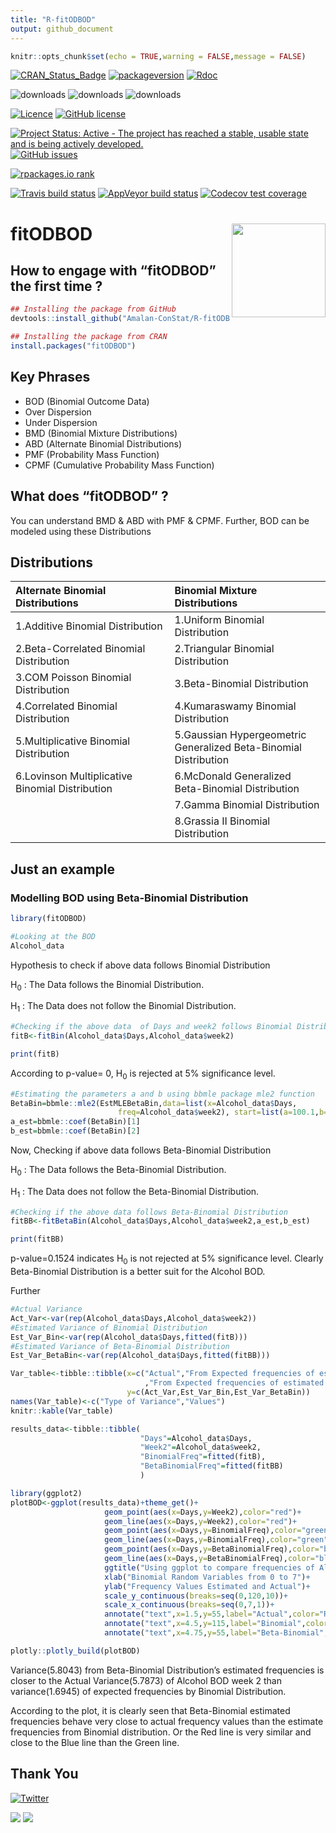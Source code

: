 ```yaml
---
title: "R-fitODBOD"
output: github_document
---
```


```r
knitr::opts_chunk$set(echo = TRUE,warning = FALSE,message = FALSE)
```

[![CRAN_Status_Badge](http://www.r-pkg.org/badges/version-last-release/fitODBOD)](https://cran.r-project.org/package=fitODBOD)
[![packageversion](https://img.shields.io/badge/Package%20version-1.3.0-orange.svg?style=flat-square)](commits/master)
[![Rdoc](http://www.rdocumentation.org/badges/version/fitODBOD)](http://www.rdocumentation.org/packages/fitODBOD)

![downloads](http://cranlogs.r-pkg.org/badges/grand-total/fitODBOD)
![downloads](https://cranlogs.r-pkg.org/badges/fitODBOD)
![downloads](http://cranlogs.r-pkg.org/badges/last-week/fitODBOD)

[![Licence](https://img.shields.io/badge/licence-GPL--2-blue.svg)](https://www.gnu.org/licenses/old-licenses/gpl-2.0.html)
[![GitHub license](https://img.shields.io/github/license/Amalan-ConStat/R-fitODBOD.svg?style=popout)](https://github.com/Amalan-ConStat/R-fitODBOD/blob/master/LICENSE)

[![Project Status: Active - The project has reached a stable, usable state and is being actively developed.](https://www.repostatus.org/badges/latest/active.svg)](https://www.repostatus.org/#active)
[![GitHub issues](https://img.shields.io/github/issues/Amalan-ConStat/R-fitODBOD.svg?style=popout)](https://github.com/Amalan-ConStat/R-fitODBOD/issues)

[![rpackages.io rank](http://www.rpackages.io/badge/fitODBOD.svg)](http://www.rpackages.io/package/fitODBOD)

[![Travis build status](https://travis-ci.org/Amalan-ConStat/R-fitODBOD.svg?branch=master)](https://travis-ci.org/Amalan-ConStat/R-fitODBOD)
[![AppVeyor build status](https://ci.appveyor.com/api/projects/status/github/Amalan-ConStat/R-fitODBOD?branch=master&svg=true)](https://ci.appveyor.com/project/Amalan-ConStat/R-fitODBOD)
[![Codecov test coverage](https://codecov.io/gh/Amalan-ConStat/R-fitODBOD/branch/master/graph/badge.svg)](https://codecov.io/gh/Amalan-ConStat/R-fitODBOD?branch=master)


# fitODBOD <img src="man/figures/logo.png" align="right" alt="" width="150" />

## How to engage with "fitODBOD" the first time ?
```r
## Installing the package from GitHub
devtools::install_github("Amalan-ConStat/R-fitODBOD")

## Installing the package from CRAN
install.packages("fitODBOD")
```
## Key Phrases
* BOD (Binomial Outcome Data)
* Over Dispersion
* Under Dispersion
* BMD (Binomial Mixture Distributions)
* ABD (Alternate Binomial Distributions)
* PMF (Probability Mass Function)
* CPMF (Cumulative Probability Mass Function)

## What does "fitODBOD" ?
You can understand BMD & ABD with PMF & CPMF. Further, BOD can be modeled using these Distributions

## Distributions

| Alternate Binomial Distributions | Binomial Mixture Distributions |
|:--------------------------------|:-------------------------------|
|1.Additive Binomial Distribution|1.Uniform Binomial Distribution |
|2.Beta-Correlated Binomial Distribution|2.Triangular Binomial Distribution|
|3.COM Poisson Binomial Distribution|3.Beta-Binomial Distribution|
|4.Correlated Binomial Distribution|4.Kumaraswamy Binomial Distribution|
|5.Multiplicative Binomial Distribution|5.Gaussian Hypergeometric Generalized Beta-Binomial Distribution|
|6.Lovinson Multiplicative Binomial Distribution|6.McDonald Generalized Beta-Binomial Distribution|
||7.Gamma Binomial Distribution|
||8.Grassia II Binomial Distribution|


## Just an example
### Modelling BOD using Beta-Binomial Distribution
```r
library(fitODBOD)

#Looking at the BOD
Alcohol_data
```

Hypothesis to check if above data follows Binomial Distribution

H~0~ : The Data follows the Binomial Distribution. 

H~1~ : The Data does not follow the Binomial Distribution.

```r
#Checking if the above data  of Days and week2 follows Binomial Distribution
fitB<-fitBin(Alcohol_data$Days,Alcohol_data$week2)

print(fitB)
```

According to p-value= 0, H~0~ is rejected at 5\% significance level.

```r
#Estimating the parameters a and b using bbmle package mle2 function
BetaBin=bbmle::mle2(EstMLEBetaBin,data=list(x=Alcohol_data$Days,
                        freq=Alcohol_data$week2), start=list(a=100.1,b=100.1))
a_est=bbmle::coef(BetaBin)[1]                    
b_est=bbmle::coef(BetaBin)[2]
```

Now, Checking if above data follows Beta-Binomial Distribution

H~0~ : The Data follows the Beta-Binomial Distribution. 

H~1~ : The Data does not follow the Beta-Binomial Distribution.

```r
#Checking if the above data follows Beta-Binomial Distribution
fitBB<-fitBetaBin(Alcohol_data$Days,Alcohol_data$week2,a_est,b_est)

print(fitBB)
```

p-value=0.1524 indicates H~0~ is not rejected at 5\% significance level.
Clearly Beta-Binomial Distribution is a better suit for the Alcohol BOD.

Further 
```r
#Actual Variance
Act_Var<-var(rep(Alcohol_data$Days,Alcohol_data$week2))
#Estimated Variance of Binomial Distribution
Est_Var_Bin<-var(rep(Alcohol_data$Days,fitted(fitB)))
#Estimated Variance of Beta-Binomial Distribution
Est_Var_BetaBin<-var(rep(Alcohol_data$Days,fitted(fitBB)))
```

```r
Var_table<-tibble::tibble(x=c("Actual","From Expected frequencies of estimated Binomial Distribution"
                              ,"From Expected frequencies of estimated Beta-Binomial Distribution"),
                          y=c(Act_Var,Est_Var_Bin,Est_Var_BetaBin))
names(Var_table)<-c("Type of Variance","Values")
knitr::kable(Var_table)

results_data<-tibble::tibble(
                             "Days"=Alcohol_data$Days,
                             "Week2"=Alcohol_data$week2,
                             "BinomialFreq"=fitted(fitB),
                             "BetaBinomialFreq"=fitted(fitBB)
                             )

library(ggplot2)
plotBOD<-ggplot(results_data)+theme_get()+
                     geom_point(aes(x=Days,y=Week2),color="red")+
                     geom_line(aes(x=Days,y=Week2),color="red")+
                     geom_point(aes(x=Days,y=BinomialFreq),color="green")+
                     geom_line(aes(x=Days,y=BinomialFreq),color="green")+
                     geom_point(aes(x=Days,y=BetaBinomialFreq),color="blue")+
                     geom_line(aes(x=Days,y=BetaBinomialFreq),color="blue")+
                     ggtitle("Using ggplot to compare frequencies of Alcohol BOD")+
                     xlab("Binomial Random Variables from 0 to 7")+
                     ylab("Frequency Values Estimated and Actual")+
                     scale_y_continuous(breaks=seq(0,120,10))+
                     scale_x_continuous(breaks=seq(0,7,1))+
                     annotate("text",x=1.5,y=55,label="Actual",color="Red")+
                     annotate("text",x=4.5,y=115,label="Binomial",color="Green")+
                     annotate("text",x=4.75,y=55,label="Beta-Binomial",color="Blue")

plotly::plotly_build(plotBOD)
```

Variance(5.8043) from Beta-Binomial Distribution's estimated frequencies is closer to 
the Actual Variance(5.7873) of Alcohol BOD week 2 than variance(1.6945) of expected frequencies by 
Binomial Distribution.

According to the plot, it is clearly seen that Beta-Binomial estimated frequencies behave very close to actual
frequency values than the estimate frequencies from Binomial distribution. Or the Red line is very similar and
close to the Blue line than the Green line.

## Thank You

[![Twitter](https://img.shields.io/twitter/url/https/github.com/Amalan-ConStat/R-fitODBOD.svg?style=social)](https://twitter.com/intent/tweet?text=Wow:&url=https%3A%2F%2Fgithub.com%2FAmalan-ConStat%2FR-fitODBOD)

[ ![](https://img.shields.io/badge/LinkedIn-Amalan%20Mahendran-black.svg?style=flat) ]( https://www.linkedin.com/in/amalan-mahendran-72b86b37/)
[ ![](https://img.shields.io/badge/Research%20Gate-Amalan%20Mahendran-black.svg?style=flat) ]( https://www.researchgate.net/profile/Amalan_Mahendran )

